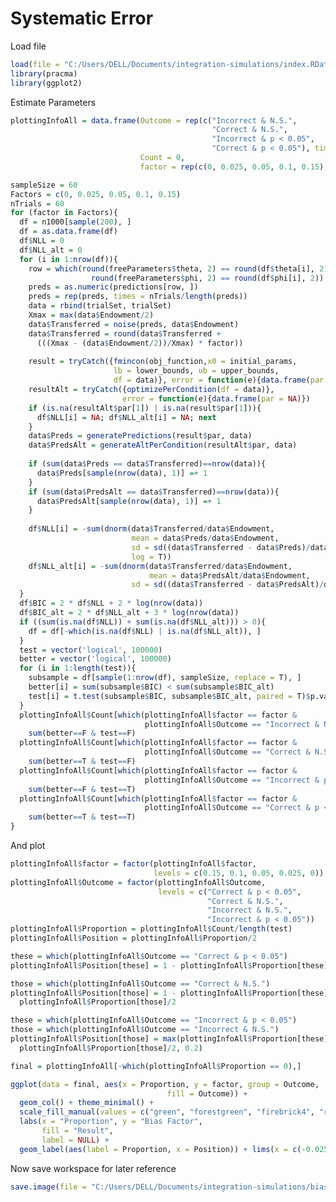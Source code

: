 # Systematic Error

Load file

```r
load(file = "C:/Users/DELL/Documents/integration-simulations/index.RData")
library(pracma)
library(ggplot2)
```

Estimate Parameters

```r
plottingInfoAll = data.frame(Outcome = rep(c("Incorrect & N.S.", 
                                             "Correct & N.S.", 
                                             "Incorrect & p < 0.05",
                                             "Correct & p < 0.05"), times = 5),
                             Count = 0,
                             factor = rep(c(0, 0.025, 0.05, 0.1, 0.15), each = 4))

sampleSize = 60
Factors = c(0, 0.025, 0.05, 0.1, 0.15)
nTrials = 60
for (factor in Factors){
  df = n1000[sample(200), ]
  df = as.data.frame(df)
  df$NLL = 0
  df$NLL_alt = 0
  for (i in 1:nrow(df)){
    row = which(round(freeParameters$theta, 2) == round(df$theta[i], 2) & 
                  round(freeParameters$phi, 2) == round(df$phi[i], 2))
    preds = as.numeric(predictions[row, ])
    preds = rep(preds, times = nTrials/length(preds))
    data = rbind(trialSet, trialSet)
    Xmax = max(data$Endowment/2)
    data$Transferred = noise(preds, data$Endowment)
    data$Transferred = round(data$Transferred + 
      (((Xmax - (data$Endowment/2))/Xmax) * factor))
    
    result = tryCatch({fmincon(obj_function,x0 = initial_params,
                       lb = lower_bounds, ub = upper_bounds,
                       df = data)}, error = function(e){data.frame(par = NA)})
    resultAlt = tryCatch({optimizePerCondition(df = data)}, 
                         error = function(e){data.frame(par = NA)})
    if (is.na(resultAlt$par[1]) | is.na(result$par[1])){
      df$NLL[i] = NA; df$NLL_alt[i] = NA; next
    }
    data$Preds = generatePredictions(result$par, data)
    data$PredsAlt = generateAltPerCondition(resultAlt$par, data)
    
    if (sum(data$Preds == data$Transferred)==nrow(data)){
      data$Preds[sample(nrow(data), 1)] =+ 1
    }
    if (sum(data$PredsAlt == data$Transferred)==nrow(data)){
      data$PredsAlt[sample(nrow(data), 1)] =+ 1
    }
    
    df$NLL[i] = -sum(dnorm(data$Transferred/data$Endowment, 
                           mean = data$Preds/data$Endowment, 
                           sd = sd((data$Transferred - data$Preds)/data$Endowment),
                           log = T))
    df$NLL_alt[i] = -sum(dnorm(data$Transferred/data$Endowment, 
                               mean = data$PredsAlt/data$Endowment, 
                           sd = sd((data$Transferred - data$PredsAlt)/data$Endowment), log = T))
  }
  df$BIC = 2 * df$NLL + 2 * log(nrow(data))
  df$BIC_alt = 2 * df$NLL_alt + 3 * log(nrow(data))
  if ((sum(is.na(df$NLL)) + sum(is.na(df$NLL_alt))) > 0){
    df = df[-which(is.na(df$NLL) | is.na(df$NLL_alt)), ]
  }
  test = vector('logical', 100000)
  better = vector('logical', 100000)
  for (i in 1:length(test)){
    subsample = df[sample(1:nrow(df), sampleSize, replace = T), ]
    better[i] = sum(subsample$BIC) < sum(subsample$BIC_alt)
    test[i] = t.test(subsample$BIC, subsample$BIC_alt, paired = T)$p.value < 0.05
  }
  plottingInfoAll$Count[which(plottingInfoAll$factor == factor & 
                              plottingInfoAll$Outcome == "Incorrect & N.S.")] = 
    sum(better==F & test==F)
  plottingInfoAll$Count[which(plottingInfoAll$factor == factor & 
                              plottingInfoAll$Outcome == "Correct & N.S.")] = 
    sum(better==T & test==F)
  plottingInfoAll$Count[which(plottingInfoAll$factor == factor & 
                              plottingInfoAll$Outcome == "Incorrect & p < 0.05")] = 
    sum(better==F & test==T)
  plottingInfoAll$Count[which(plottingInfoAll$factor == factor & 
                              plottingInfoAll$Outcome == "Correct & p < 0.05")] = 
    sum(better==T & test==T)
}
```

And plot

```r
plottingInfoAll$factor = factor(plottingInfoAll$factor, 
                                levels = c(0.15, 0.1, 0.05, 0.025, 0))
plottingInfoAll$Outcome = factor(plottingInfoAll$Outcome,
                                 levels = c("Correct & p < 0.05",
                                            "Correct & N.S.", 
                                            "Incorrect & N.S.",
                                            "Incorrect & p < 0.05"))
plottingInfoAll$Proportion = plottingInfoAll$Count/length(test)
plottingInfoAll$Position = plottingInfoAll$Proportion/2

these = which(plottingInfoAll$Outcome == "Correct & p < 0.05")
plottingInfoAll$Position[these] = 1 - plottingInfoAll$Proportion[these]/2

those = which(plottingInfoAll$Outcome == "Correct & N.S.")
plottingInfoAll$Position[those] = 1 - plottingInfoAll$Proportion[these] -
  plottingInfoAll$Proportion[those]/2

these = which(plottingInfoAll$Outcome == "Incorrect & p < 0.05")
those = which(plottingInfoAll$Outcome == "Incorrect & N.S.")
plottingInfoAll$Position[those] = max(plottingInfoAll$Proportion[these] +
  plottingInfoAll$Proportion[those]/2, 0.2)

final = plottingInfoAll[-which(plottingInfoAll$Proportion == 0),]

ggplot(data = final, aes(x = Proportion, y = factor, group = Outcome,
                                   fill = Outcome)) + 
  geom_col() + theme_minimal() + 
  scale_fill_manual(values = c("green", "forestgreen", "firebrick4", "red")) +
  labs(x = "Proportion", y = "Bias Factor", 
       fill = "Result",
       label = NULL) + 
  geom_label(aes(label = Proportion, x = Position)) + lims(x = c(-0.025, 1.25))
```

Now save workspace for later reference

```r
save.image(file = "C:/Users/DELL/Documents/integration-simulations/bias.RData")
```
